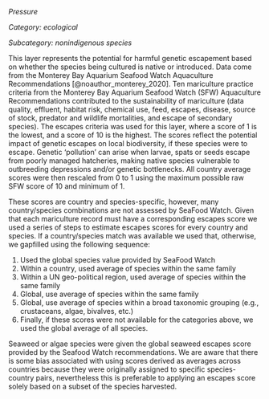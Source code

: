 *Pressure*

*Category: ecological*

*Subcategory: nonindigenous species*

This layer represents the potential for harmful genetic escapement based on whether the species being cultured is native or introduced. Data come from the Monterey Bay Aquarium Seafood Watch Aquaculture Recommendations [@noauthor_monterey_2020]. Ten mariculture practice criteria from the Monterey Bay Aquarium Seafood Watch (SFW) Aquaculture Recommendations contributed to the sustainability of mariculture (data quality, effluent, habitat risk, chemical use, feed, escapes, disease, source of stock, predator and wildlife mortalities, and escape of secondary species). The escapes criteria was used for this layer, where a score of 1 is the lowest, and a score of 10 is the highest. The scores reflect the potential impact of genetic escapes on local biodiversity, if these species were to escape. Genetic ‘pollution’ can arise when larvae, spats or seeds escape from poorly managed hatcheries, making native species vulnerable to outbreeding depressions and/or genetic bottlenecks. All country average scores were then rescaled from 0 to 1 using the maximum possible raw SFW score of 10 and minimum of 1.

These scores are country and species-specific, however, many country/species combinations are not assessed by SeaFood Watch.  Given that each mariculture record must have a corresponding escapes score we used a series of steps to estimate escapes scores for every country and species. If a country/species match was available we used that, otherwise, we gapfilled using the following sequence:

1. Used the global species value provided by SeaFood Watch
2. Within a country, used average of species within the same family
3. Within a UN geo-political region, used average of species within the same family
4. Global, use average of species within the same family
5. Global, use average of species within a broad taxonomic grouping (e.g., crustaceans, algae, bivalves, etc.)
6. Finally, if these scores were not available for the categories above, we used the global average of all species. 

Seaweed or algae species were given the global seaweed escapes score provided by the Seafood Watch recommendations. We are aware that there is some bias associated with using scores derived as averages across countries because they were originally assigned to specific species-country pairs, nevertheless this is preferable to applying an escapes score solely based on a subset of the species harvested.
